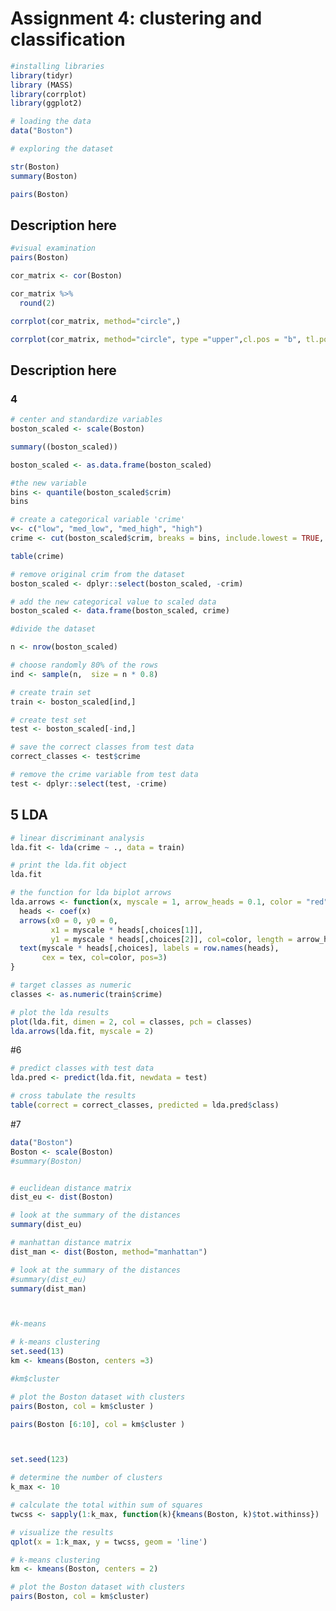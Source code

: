 # Assignment 4: clustering and classification 

```r
#installing libraries
library(tidyr)
library (MASS)
library(corrplot)
library(ggplot2)
```

```r
# loading the data
data("Boston")

# exploring the dataset

str(Boston)
summary(Boston)

pairs(Boston)

```

## Description here


```r
#visual examination
pairs(Boston)

cor_matrix <- cor(Boston) 

cor_matrix %>%
  round(2)

corrplot(cor_matrix, method="circle",)

corrplot(cor_matrix, method="circle", type ="upper",cl.pos = "b", tl.pos = "d", tl.cex = 0.6)

```


## Description here
 
### 4
```r
# center and standardize variables
boston_scaled <- scale(Boston)

summary((boston_scaled))

boston_scaled <- as.data.frame(boston_scaled)

#the new variable
bins <- quantile(boston_scaled$crim)
bins

# create a categorical variable 'crime'
v<- c("low", "med_low", "med_high", "high")
crime <- cut(boston_scaled$crim, breaks = bins, include.lowest = TRUE, label=v)

table(crime)

# remove original crim from the dataset
boston_scaled <- dplyr::select(boston_scaled, -crim)

# add the new categorical value to scaled data
boston_scaled <- data.frame(boston_scaled, crime)

#divide the dataset

n <- nrow(boston_scaled)

# choose randomly 80% of the rows
ind <- sample(n,  size = n * 0.8)

# create train set
train <- boston_scaled[ind,]

# create test set 
test <- boston_scaled[-ind,]

# save the correct classes from test data
correct_classes <- test$crime

# remove the crime variable from test data
test <- dplyr::select(test, -crime)

```


## 5 LDA
```r
# linear discriminant analysis
lda.fit <- lda(crime ~ ., data = train)

# print the lda.fit object
lda.fit

# the function for lda biplot arrows
lda.arrows <- function(x, myscale = 1, arrow_heads = 0.1, color = "red", tex = 0.75, choices = c(1,2)){
  heads <- coef(x)
  arrows(x0 = 0, y0 = 0, 
         x1 = myscale * heads[,choices[1]], 
         y1 = myscale * heads[,choices[2]], col=color, length = arrow_heads)
  text(myscale * heads[,choices], labels = row.names(heads), 
       cex = tex, col=color, pos=3)
}

# target classes as numeric
classes <- as.numeric(train$crime)

# plot the lda results
plot(lda.fit, dimen = 2, col = classes, pch = classes)
lda.arrows(lda.fit, myscale = 2)

```

#6

```r
# predict classes with test data
lda.pred <- predict(lda.fit, newdata = test)

# cross tabulate the results
table(correct = correct_classes, predicted = lda.pred$class)

```

#7

```r
data("Boston")
Boston <- scale(Boston)
#summary(Boston)


# euclidean distance matrix
dist_eu <- dist(Boston)

# look at the summary of the distances
summary(dist_eu)

# manhattan distance matrix
dist_man <- dist(Boston, method="manhattan")

# look at the summary of the distances
#summary(dist_eu)
summary(dist_man)



#k-means

# k-means clustering
set.seed(13)
km <- kmeans(Boston, centers =3)

#km$cluster

# plot the Boston dataset with clusters
pairs(Boston, col = km$cluster )

pairs(Boston [6:10], col = km$cluster )



set.seed(123)

# determine the number of clusters
k_max <- 10

# calculate the total within sum of squares
twcss <- sapply(1:k_max, function(k){kmeans(Boston, k)$tot.withinss})

# visualize the results
qplot(x = 1:k_max, y = twcss, geom = 'line')

# k-means clustering
km <- kmeans(Boston, centers = 2)

# plot the Boston dataset with clusters
pairs(Boston, col = km$cluster)





```


